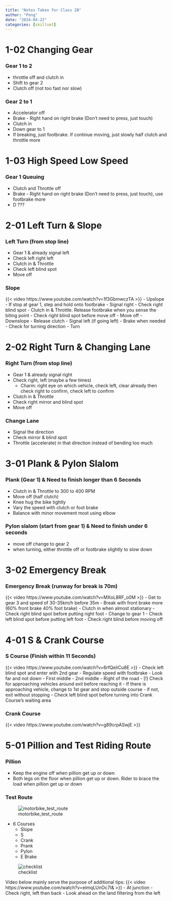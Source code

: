 ```yaml
---
title: "Notes Taken for Class 2B"
author: "Pong"
date: "2024-04-22"
categories: [skillset]
---
```

# 1-02 Changing Gear
### Gear 1 to 2
- throttle off and clutch in
- Shift to gear 2
- Clutch off (not too fast nor slow)  

### Gear 2 to 1
- Accelerator off
- Brake - Right hand on right brake (Don’t need to press, just touch)
- Clutch in
- Down gear to 1
- If breaking, just footbrake. If continue moving, just slowly half clutch and throttle more

# 1-03 High Speed Low Speed
### Gear 1 Queuing
- Clutch and Throttle off
- Brake - Right hand on right brake (Don’t need to press, just touch), use footbrake more
- D ???

# 2-01 Left Turn & Slope
### Left Turn (from stop line)
- Gear 1 & already signal left
- Check left right left
- Clutch in & Throttle
- Check left blind spot
- Move off

### Slope
{{< video https://www.youtube.com/watch?v=1f3GbmwczTA >}}
- Upslope
	- If stop at gear 1, step and hold onto footbrake
	- Signal right
	- Check right blind spot
	- Clutch in & Throttle. Release footbrake when you sense the biting point
	- Check right blind spot before move off
	- Move off
- Downslope
	- Release clutch
	- Signal left (if going left)
	- Brake when needed
	- Check for turning direction
	- Turn

# 2-02 Right Turn & Changing Lane
### Right Turn (from stop line)
- Gear 1 & already signal right
- Check right, left (maybe a few times)
	- Charm: right eye on which vehicle, check left, clear already then check right to confirm, check left to confirm
- Clutch in & Throttle
- Check right mirror and blind spot
- Move off

### Change Lane
- Signal the direction
- Check mirror & blind spot
- Throttle (accelerate) in that direction instead of bending too much

# 3-01 Plank & Pylon Slalom 
### Plank (Gear 1) & Need to finish longer than 6 Seconds
- Clutch in & Throttle to 300 to 400 RPM 
- Move off (half clutch) 
- Knee hug the bike tightly
- Vary the speed with clutch or foot brake 
- Balance with minor movement most using elbow 

### Pylon slalom (start from gear 1) & Need to finish under 6 seconds 
- move off change to gear 2 
- when turning, either throttle off or footbrake slightly to slow down

# 3-02 Emergency Break
### Emergency Break (runway for break is 70m)
{{< video https://www.youtube.com/watch?v=MXoL8RF_o0M >}}
- Get to gear 3 and speed of 30-35km/h before 35m
- Break with front brake more (60% front brake 40% foot brake) 
- Clutch in when almost stationary 
- Check right blind spot before putting right foot 
- Change to gear 1 
- Check left blind spot before putting left foot 
- Check right blind before moving off

# 4-01 S & Crank Course
### S Course (Finish within 11 Seconds)
{{< video https://www.youtube.com/watch?v=6rfQeliCu8E >}}
- Check left blind spot and enter with 2nd gear
- Regulate speed with footbrake
- Look far and not down
	- First middle 
	- 2nd middle 
	- Right of the road
- [!] Check for approaching vehicles around exit before reaching it
	- If there is approaching vehicle, change to 1st gear and stop outside course
	- if not, exit without stopping
- Check left blind spot before turning into Crank Course's waiting area

### Crank Course
{{< video https://www.youtube.com/watch?v=g89crpASwjE >}}

# 5-01 Pillion and Test Riding Route
### Pillion
- Keep the engine off when pillion get up or down
- Both legs on the floor when pillion get up or down. Rider to brace the load when pillion get up or down

### Test Route
![motorbike_test_route](motorbike_test_route.jpeg)

- 6 Courses
	- Slope
	- S
	- Crank
	- Prank
	- Pylon
	- E Brake

![checklist](Motorbike_checklist.jpeg)

Video below mainly serve the purpose of additional tips:
{{< video https://www.youtube.com/watch?v=eimqLUnOc7I& >}}
- At junction
	- Check right, left then back
	- Look ahead on the land filtering from the left